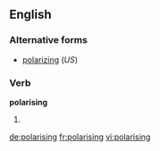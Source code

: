 ==English==

===Alternative forms===
* [[polarizing]] (''US'')

===Verb===
'''polarising'''

# {{present participle of|polarise}}

[[de:polarising]]
[[fr:polarising]]
[[vi:polarising]]